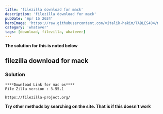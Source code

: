 ```yaml
---
title: 'filezilla download for mack'
description: 'filezilla download for mack'
pubDate: 'Apr 16 2024'
heroImage: 'https://raw.githubusercontent.com/vitalik-hakim/TABLES404/main/error_b/misc.png'
category: 'whatever'
tags: [download, filezilla, whatever]
---
```


**The solution for this is noted below**

## filezilla download for mack

### Solution

```whatever
****Download Link for mac os****
File Zilla version : 3.55.1

https://filezilla-project.org/
```

**Try other methods by searching on the site. That is if this doesn't work**
